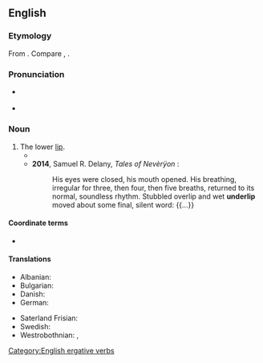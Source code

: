==English==

===Etymology===
From {{prefix|en|under|lip}}. Compare {{cog|stq|Unnerlippe||underlip}}, {{cog|de|Unterlippe||underlip}}.

===Pronunciation===
* {{a|UK}} {{IPA|en|/ˈʌndə(ɹ)ˌlɪp/}}
* {{a|US}} {{IPA|en|/ˈʌndɚˌlɪp/}}

===Noun===
{{en-noun}}

# The lower [[lip]].
#* {{quote-text|en|year=1866|author=Charles Dickens|title=The Signal-Man|url=http://en.wikisource.org/wiki/The_Signal-Man|passage=He bit his '''under-lip''' as though he were somewhat unwilling, but arose.}}
#* '''2014''', Samuel R. Delany, ''Tales of Nevèrÿon'' {{ISBN|1480461733}}:
#*: His eyes were closed, his mouth opened. His breathing, irregular for three, then four, then five breaths, returned to its normal, soundless rhythm. Stubbled overlip and wet '''underlip''' moved about some final, silent word: {{...}}

====Coordinate terms====
* {{l|en|overlip}}

====Translations====
{{trans-top}}
* Albanian: {{t|sq|buza e poshtme}}
* Bulgarian: {{t|bg|долна устна|f}}
* Danish: {{t+|da|underlæbe|c}}
* German: {{t+|de|Unterlippe|f}}
{{trans-mid}}
* Saterland Frisian: {{t|stq|Unnerlippe|f}}
* Swedish: {{t+|sv|underläpp|c}}
* Westrobothnian: {{t|gmq-bot|slip|m}}, {{t|gmq-bot|plut|m}}
{{trans-bottom}}

[[Category:English ergative verbs]]